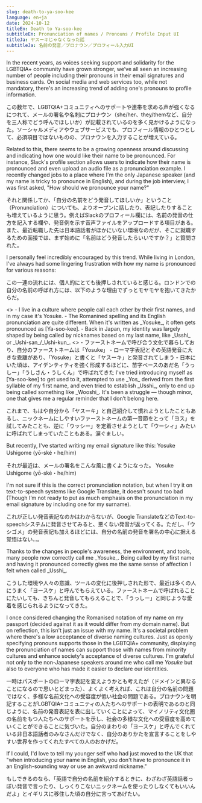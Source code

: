 ```yaml
---
slug: death-to-ya-soo-kee
language: en+ja
date: 2024-10-12
titleEn: Death to Ya-soo-kee
subtitleEn: Pronunciation of names / Pronouns / Profile Input UI
titleJa: ヤスーキじゃなくなった話
subtitleJa: 名前の発音／プロナウン／プロフィール入力UI
---
```



<Bilingual>
In the recent years, as voices seeking support and solidarity for the LGBTQIA+ community have grown stronger, we’ve all seen an increasing number of people including their pronouns in their email signatures and business cards. On social media and web services too, while not mandatory, there's an increasing trend of adding one's pronouns to profile information.

この数年で、LGBTQIA+コミュニティへのサポートや連帯を求める声が強くなるにつれて、メールの署名や名刺にプロナウン（she/her、they/themなど、自分を三人称でどう呼んでほしいか）が記載されているのを多く見かけるようになった。ソーシャルメディアやウェブサービスでも、プロフィール情報のひとつとして、必須項目ではないものの、プロナウンを入力することが増えている。
</Bilingual>

<Bilingual>
Related to this, there seems to be a growing openness around discussing and indicating how one would like their name to be pronounced. For instance, Slack's profile section allows users to indicate how their name is pronounced and even upload an audio file as a pronunciation example. I recently changed jobs to a place where I'm the only Japanese speaker (and my name is tricky to pronounce in English), and during the job interview, I was first asked, "How should we pronounce your name?"

それと関係してか、「自分の名前をどう発音してほしいか」ということ（Pronunciation）についても、よりオープンに話したり、表記したりすることも増えているように思う。例えばSlackのプロフィール欄には、名前の発音の仕方を記入する欄や、発音例を示す音声ファイルをアップロードする項目がある。また、最近転職した先は日本語話者がほかにいない環境なのだが、そこに就職するための面接では、まず始めに「名前はどう発音したらいいですか？」と質問された。
</Bilingual>

<Bilingual>
I personally feel incredibly encouraged by this trend. While living in London, I've always had some lingering frustration with how my name is pronounced for various reasons:

この一連の流れには、個人的にとても後押しされていると感じる。ロンドンでの自分の名前の呼ばれ方には、以下のような理由でずっとモヤモヤを抱いてきたからだ。

</Bilingual>
<Bilingual>
<>
- I live in a culture where people call each other by their first names, and in my case it's Yosuke.
- The Romanined spelling and its English pronunciation are quite different. When it's written as _Yosuke_, it often gets pronounced as [Ya-soo-kee].
- Back in Japan, my identity was largely shaped by being called by nicknames based on my last name, like _Usshi_ or _Ushi-san_/_Ushi-kun_.
</>
<>
- ファーストネームで呼び合う文化で暮らしており、自分のファーストネームは「Yosuke」
- ローマ字表記とその英語発音に大きな乖離があり、「Yosuke」と書くと「ヤスーキ」と発音されてしまう
- 日本にいた頃は、アイデンティティを強く形成するほどに、苗字ベースのあだ名「うっしー」「うしさん・うしくん」で呼ばれてきた
</>
</Bilingual>

<Bilingual>
I've tried introducing myself as [Ya-soo-kee] to get used to it, attempted to use _Yos_ derived from the first syllable of my first name, and even tried to establish _Usshi_, only to end up being called something like _Wooshi_. It's been a struggle — though minor, one that gives me a regular reminder that I don’t belong here.

これまで、もはや自分から「ヤスーキ」と自己紹介して慣れようとしたこともあるし、ニックネームにしやすいファーストネームの第一音節をとって「ヨス」を試してみたことも、逆に「ウッシー」を定着させようとして「ウーシィ」みたいに呼ばれてしまっていたこともある。涙ぐましい。

</Bilingual>

<Bilingual>
But recently, I've started writing my email signature like this: Yosuke Ushigome (yō-ské・he/him)

それが最近は、メールの署名をこんな風に書くようになった。 Yosuke Ushigome (yō-ské・he/him)

</Bilingual>
<Bilingual>

I'm not sure if this is the correct pronunciation notation, but when I try it on text-to-speech systems like Google Translate, it doesn't sound too bad (Though I’m not ready to put as much emphasis on the pronunciation in my email signature by including one for my surname).

これが正しい発音表記なのかはわからないが、Google TranslateなどのText-to-speechシステムに発音させてみると、悪くない発音が返ってくる。ただし、「ウシゴメ」の発音表記も加えるほどには、自分の名前の発音を署名の中心に据える覚悟はない…。

</Bilingual>
<Bilingual>
Thanks to the changes in people's awareness, the environment, and tools, many people now correctly call me _Yosuke_. Being called by my first name and having it pronounced correctly gives me the same sense of affection I felt when called _Usshi_.

こうした環境や人々の意識、ツールの変化に後押しされた形で、最近は多くの人にうまく「ヨースケ」と呼んでもらえている。ファーストネームで呼ばれることにたいしても、きちんと発音してもらえることで、「うっしー」と同じような愛着を感じられるようになってきた。

</Bilingual>
<Bilingual>

I once considered changing the Romanised notation of my name on my passport (decided against it as it would differ from my domain name). But on reflection, this isn't just an issue with my name. It's a societal problem where there's a low acceptance of diverse naming cultures. Just as openly specifying pronouns supports those in the LGBTQIA+ community, displaying the pronunciation of names can support those with names from minority cultures and enhance society's acceptance of diverse cultures. I'm grateful not only to the non-Japanese speakers around me who call me _Yosuke_ but also to everyone who has made it easier to declare our identities.

一時はパスポートのローマ字表記を変えようかとも考えたが（ドメインと異なることになるので思いとどまった）、よくよく考えれば、これは自分の名前の問題ではなく、多様な名前文化への受容度が低い社会の問題である。プロナウンを明記することがLGBTQIA+コミュニティの人たちへのサポートの表明であるのと同じように、名前の発音表記を表に出していくことによって、マイノリティ文化圏の名前をもつ人たちへのサポートを示し、社会の多様な文化への受容度を高めていくことができることに気づいた。自分のまわりの「ヨースケ」と呼んでくれている非日本語話者のみなさんだけでなく、自分のありかたを宣言することをしやすい世界を作ってくれたすべての人のおかげだ。

</Bilingual>
<Bilingual>

If I could, I'd love to tell my younger self who had just moved to the UK that "when introducing your name in English, you don't have to pronounce it in an English-sounding way or use an awkward nickname."

もしできるのなら、「英語で自分の名前を紹介するときに、わざわざ英語話者っぽい発音で言ったり、しっくりこないニックネームを使ったりしなくてもいいんだよ」とイギリスに移住した頃の自分に言ってあげたい。

</Bilingual>
